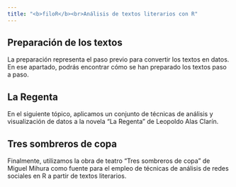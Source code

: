 ```yaml
---
title: "<b>filoR</b><br>Análisis de textos literarios con R"
---
```


## Preparación de los textos

La preparación representa el paso previo para convertir los textos en datos. En ese apartado, podrás encontrar cómo se han preparado los textos paso a paso.


## La Regenta

En el siguiente tópico, aplicamos un conjunto de técnicas de análisis y visualización de datos a la novela "La Regenta" de Leopoldo Alas Clarín.


## Tres sombreros de copa

Finalmente, utilizamos la obra de teatro "Tres sombreros de copa" de Miguel Mihura como fuente para el empleo de técnicas de análisis de redes sociales en R a partir de textos literarios.

